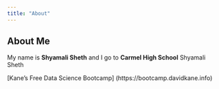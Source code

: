 ```yaml
---
title: "About"
---
```

## About Me
My name is **Shyamali Sheth** and I go to **Carmel High School**
Shyamali Sheth

[Kane's Free Data Science Bootcamp] (https://bootcamp.davidkane.info)